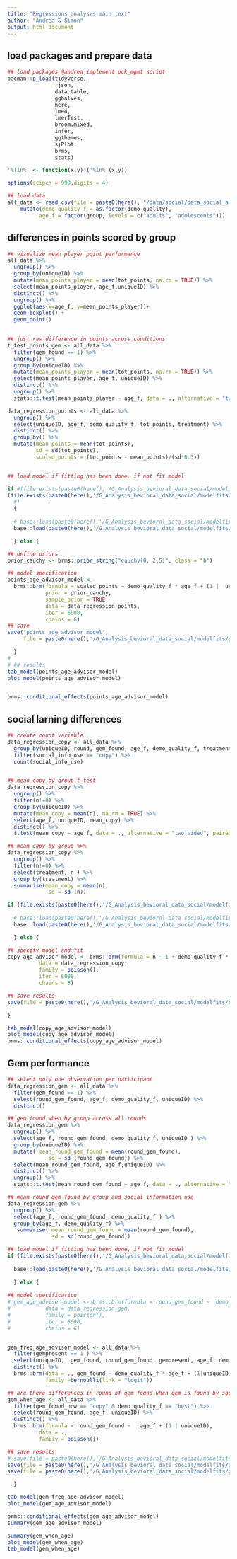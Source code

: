 ```yaml
---
title: "Regressions analyses main text"
author: "Andrea & Simon"
output: html_document
---
```


## load packages and prepare data

```r

## load packages @andrea implement pck_mgmt script
pacman::p_load(tidyverse,
               rjson,
               data.table,
               gghalves,
               here,
               lme4,
               lmerTest,
               broom.mixed,
               infer,
               ggthemes,
               sjPlot,
               brms,
               stats)

'%!in%' <- function(x,y)!('%in%'(x,y))

options(scipen = 999,digits = 4)
```

```r

## load data
all_data <- read_csv(file = paste0(here(), "/data/social/data_social_all_participants_08-2024.csv")) %>% 
    mutate(demo_quality_f = as.factor(demo_quality),
          age_f = factor(group, levels = c("adults", "adolescents")))

```

## differences in points scored by group

```r

## vizualize mean player point performance
all_data %>% 
  ungroup() %>% 
  group_by(uniqueID) %>% 
  mutate(mean_points_player = mean(tot_points, na.rm = TRUE)) %>% 
  select(mean_points_player, age_f,uniqueID) %>% 
  distinct() %>% 
  ungroup() %>%
  ggplot(aes(x=age_f, y=mean_points_player))+
  geom_boxplot() +
  geom_point() 
  

## just raw difference in points across conditions
t_test_points_gem <- all_data %>% 
  filter(gem_found == 1) %>% 
  ungroup() %>% 
  group_by(uniqueID) %>% 
  mutate(mean_points_player = mean(tot_points, na.rm = TRUE)) %>% 
  select(mean_points_player, age_f, uniqueID) %>% 
  distinct() %>% 
  ungroup() %>% 
  stats::t.test(mean_points_player ~ age_f, data = ., alternative = "two.sided")

data_regression_points <- all_data %>%
  ungroup() %>%
  select(uniqueID, age_f, demo_quality_f, tot_points, treatment) %>% 
  distinct() %>% 
  group_by() %>%
  mutate(mean_points = mean(tot_points),
         sd = sd(tot_points),
         scaled_points = (tot_points - mean_points)/(sd*0.5))


## load model if fitting has been done, if not fit model

if #(file.exists(paste0(here(),'/G_Analysis_bevioral_data_social/modelfits/performance_age_demonstrator_model.RData')) & 
(file.exists(paste0(here(),'/G_Analysis_bevioral_data_social/modelfits/points_age_advisor_model.RData')))
  #)  
  {
  
  # base::load(paste0(here(),'/G_Analysis_bevioral_data_social/modelfits/performance_age_demonstrator_model.RData'))
  base::load(paste0(here(),'/G_Analysis_bevioral_data_social/modelfits/points_age_advisor_model.RData'))

  } else {

## define priors 
prior_cauchy <- brms::prior_string("cauchy(0, 2.5)", class = "b")

## model specification
points_age_advisor_model <-
  brms::brm(formula = scaled_points ~ demo_quality_f * age_f + (1 |  uniqueID),
            prior = prior_cauchy,
            sample_prior = TRUE,
            data = data_regression_points,
            iter = 6000,
            chains = 6)
## save
save("points_age_advisor_model",
     file = paste0(here(),'/G_Analysis_bevioral_data_social/modelfits/points_age_advisor_model.RData'))

  }
#
# ## results
tab_model(points_age_advisor_model)
plot_model(points_age_advisor_model)


brms::conditional_effects(points_age_advisor_model)

```

## social larning differences

```r
## create count variable
data_regression_copy <- all_data %>%
  group_by(uniqueID, round, gem_found, age_f, demo_quality_f, treatment) %>%
  filter(social_info_use == "copy") %>%
  count(social_info_use)


## mean copy by group t_test
data_regression_copy %>% 
  ungroup() %>% 
  filter(n!=0) %>% 
  group_by(uniqueID) %>% 
  mutate(mean_copy = mean(n), na.rm = TRUE) %>% 
  select(age_f, uniqueID, mean_copy) %>% 
  distinct() %>% 
  t.test(mean_copy ~ age_f, data = ., alternative = "two.sided", paired = FALSE)

## mean copy by group %>% 
data_regression_copy %>% 
  ungroup() %>% 
  filter(n!=0) %>% 
  select(treatment, n ) %>% 
  group_by(treatment) %>% 
  summarise(mean_copy = mean(n),
             sd = sd (n))

if (file.exists(paste0(here(),'/G_Analysis_bevioral_data_social/modelfits/copy_age_advisor_model.RData'))) {
  
  # base::load(paste0(here(),'/G_Analysis_bevioral_data_social/modelfits/performance_age_demonstrator_model.RData'))
  base::load(paste0(here(),'/G_Analysis_bevioral_data_social/modelfits/copy_age_advisor_model.RData'))

  } else {

## specify model and fit
copy_age_advisor_model <- brms::brm(formula = n ~ 1 + demo_quality_f * age_f + (1 + demo_quality_f | uniqueID),
          data = data_regression_copy,
          family = poisson(),
          iter = 6000,
          chains = 6) 

## save results
save(file = paste0(here(),'/G_Analysis_bevioral_data_social/modelfits/copy_age_advisor_model.RData'), copy_age_advisor_model)

}

tab_model(copy_age_advisor_model)
plot_model(copy_age_advisor_model)
brms::conditional_effects(copy_age_advisor_model)

```

## Gem performance

```r

## select only one observation per participant
data_regression_gem <- all_data %>%  
  filter(gem_found == 1) %>% 
  select(round_gem_found, age_f, demo_quality_f, uniqueID) %>% 
  distinct() 

## gem found when by group across all rounds
data_regression_gem %>% 
  ungroup() %>% 
  select(age_f, round_gem_found, demo_quality_f, uniqueID ) %>% 
  group_by(uniqueID) %>% 
  mutate( mean_round_gem_found = mean(round_gem_found),
             sd = sd (round_gem_found)) %>% 
  select(mean_round_gem_found, age_f,uniqueID) %>% 
  distinct() %>% 
  ungroup() %>% 
  stats::t.test(mean_round_gem_found ~ age_f, data = ., alternative = "two.sided", paired = FALSE)

## mean round gem found by group and social information use 
data_regression_gem %>% 
  ungroup() %>% 
  select(age_f, round_gem_found, demo_quality_f ) %>% 
  group_by(age_f, demo_quality_f) %>% 
   summarise( mean_round_gem_found = mean(round_gem_found),
              sd = sd(round_gem_found)) 

## load model if fitting has been done, if not fit model
if (file.exists(paste0(here(),'/G_Analysis_bevioral_data_social/modelfits/gem_age_advisor_model.RData'))){
  
  base::load(paste0(here(),'/G_Analysis_bevioral_data_social/modelfits/gem_age_advisor_model.RData'))
  
  } else {
  
## model specification
# gem_age_advisor_model <- brms::brm(formula = round_gem_found ~  demo_quality_f * age_f + (1 | uniqueID),
#           data = data_regression_gem,
#           family = poisson(),
#           iter = 6000,
#           chains = 6) 


gem_freq_age_advisor_model <- all_data %>% 
  filter(gempresent == 1 ) %>% 
  select(uniqueID,  gem_found, round_gem_found, gempresent, age_f, demo_quality_f) %>%
  distinct() %>%
  brms::brm(data = ., gem_found ~ demo_quality_f * age_f + (1|uniqueID), 
            family =bernoulli(link = "logit"))

## are there differences in round of gem found when gem is found by social info? 
gem_when_age <- all_data %>% 
  filter(gem_found_how == "copy" & demo_quality_f == "best") %>% 
  select(round_gem_found, age_f, uniqueID) %>% 
  distinct() %>% 
  brms::brm(formula = round_gem_found ~   age_f + (1 | uniqueID),
          data = .,
          family = poisson())

## save results
# save(file = paste0(here(),'/G_Analysis_bevioral_data_social/modelfits/gem_age_advisor_model.RData'), gem_age_advisor_model)
save(file = paste0(here(),'/G_Analysis_bevioral_data_social/modelfits/gem_freq_age_advisor_model.RData'), gem_freq_age_advisor_model)
save(file = paste0(here(),'/G_Analysis_bevioral_data_social/modelfits/gem_when_age.RData'), gem_when_age)

  }

tab_model(gem_freq_age_advisor_model)
plot_model(gem_age_advisor_model)

brms::conditional_effects(gem_age_advisor_model)
summary(gem_age_advisor_model)

summary(gem_when_age)
plot_model(gem_when_age)
tab_model(gem_when_age)

```